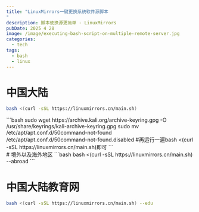 ```yaml
---
title: "LinuxMirrors一键更换系统软件源脚本
"
description: 脚本使换源更简单 - LinuxMirrors
pubDate: 2025 4 28
image: /image/executing-bash-script-on-multiple-remote-server.jpg
categories:
  - tech
tags:
  - bash
  - linux
---
```




# 中国大陆
```bash
bash <(curl -sSL https://linuxmirrors.cn/main.sh)
```

<Collapse title="如果出现问题可以运行以下命令.">
  ```bash
  sudo wget https://archive.kali.org/archive-keyring.gpg -O /usr/share/keyrings/kali-archive-keyring.gpg
  sudo mv /etc/apt/apt.conf.d/50command-not-found /etc/apt/apt.conf.d/50command-not-found.disabled
  #再运行一遍bash <(curl -sSL https://linuxmirrors.cn/main.sh)即可
  ```
</Collapse>

<br />
# 境外以及海外地区
```bash
bash <(curl -sSL https://linuxmirrors.cn/main.sh) --abroad
```

# 中国大陆教育网
```bash
bash <(curl -sSL https://linuxmirrors.cn/main.sh) --edu
```
